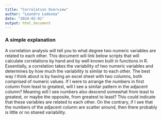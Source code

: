 ```yaml
---
title: "Correlation Overview"
author: "Leandro Ledesma"
date: "2024-02-01"
output: html_document
---
```



### A simple explanation

A correlation analysis will tell you to what degree two numeric variables are related to each other. This document will link below scripts that will calculate correlations by hand and by well known built in functions in R. Essentially, a correlation takes the variability of two numeric variables and determines by how much the variability is similar to each other. The best way I think about is by having an excel sheet with two columns, both comprised of numeric values. If I were to arrange the numbers in first column from least to greatest, will I see a similar pattern in the adjacent column? Meaning will I see numbers also descend somewhat from least to greatest, or maybe the opposite, from greatest to least? This could indicate that these variables are related to each other. On the contrary, if I see that the numbers of the adjacent column are scatter around, then there probably is little or no shared variability.

